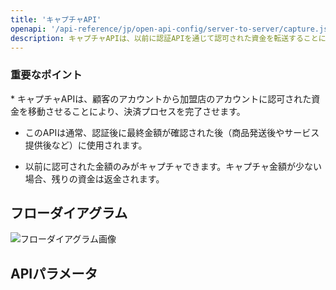 ```yaml
---
title: 'キャプチャAPI'
openapi: '/api-reference/jp/open-api-config/server-to-server/capture.json POST /api/v1/server-to-server-interface/capture'
description: キャプチャAPIは、以前に認証APIを通じて認可された資金を転送することにより、支払いを完了させます。 
---
```


### 重要なポイント

<Info>
  * キャプチャAPIは、顧客のアカウントから加盟店のアカウントに認可された資金を移動させることにより、決済プロセスを完了させます。

  * このAPIは通常、認証後に最終金額が確認された後（商品発送後やサービス提供後など）に使用されます。

  * 以前に認可された金額のみがキャプチャできます。キャプチャ金額が少ない場合、残りの資金は返金されます。
</Info>

## フローダイアグラム

![フローダイアグラム画像](/images/timeline-diagram/flows-API-capture.svg)

## APIパラメータ
